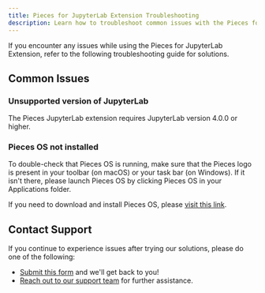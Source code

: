 ```yaml
---
title: Pieces for JupyterLab Extension Troubleshooting
description: Learn how to troubleshoot common issues with the Pieces for JupyterLab Extension.
---
```


If you encounter any issues while using the Pieces for JupyterLab Extension, refer to the following troubleshooting guide for solutions.

## Common Issues

### Unsupported version of JupyterLab

The Pieces JupyterLab extension requires JupyterLab version 4.0.0 or higher.

### Pieces OS not installed

To double-check that Pieces OS is running, make sure that the Pieces logo is present in your toolbar (on macOS) or your task bar (on Windows). If it isn't there, please launch Pieces OS by clicking Pieces OS in your Applications folder.

If you need to download and install Pieces OS, please [visit this link](/installation-getting-started/what-am-i-installing).

## Contact Support

If you continue to experience issues after trying our solutions, please do one of the following:

- [Submit this form](https://getpieces.typeform.com/jupyterlab) and we'll get back to you!
- [Reach out to our support team](/support) for further assistance.